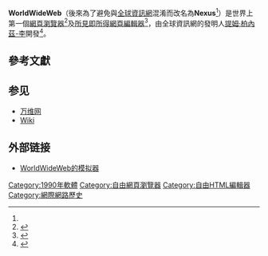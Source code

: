{{About|網頁瀏覽器|一種分佈式超文字系統|万维网}}
{{noteTA
|G1=IT
|1=zh-cn:超文本; zh-tw:超文字;
|2=zh-cn:蒂姆·伯纳斯-李; zh-tw:提姆·柏內茲-李;zh-hk:添·柏納斯-李;zh-hant:蒂姆·伯納斯-李;
|3=zh-cn:蒂莫西; zh-tw:提摩西; zh-hk:添莫菲;zh-hant:蒂莫西;
|4=zh-cn:蒂姆;zh-tw:提姆;zh-hk:添;zh-hant:蒂姆;
|5=zh-cn:伯纳斯; zh-tw:柏內茲;zh-hant:伯納斯;zh-hk:柏納斯;
|6=zh-hant:模擬器;zh-hans:模拟器;
}}
{{Infobox software
| name                   = WorldWideWeb
| logo                   = WorldWideWeb Icon.png
| screenshot             = WorldWideWeb FSF GNU.png
| caption                = WorldWideWeb, c.1993
| developer              = [[提姆·柏內茲-李|提姆·柏內茲-李]]（[[CERN|CERN]]）
| released               = {{start date and age|1990|12|20}}<ref name="faq-www" />
|latest_release_version  =  0.18
|latest_release_date     = {{start date and age|1994|1|14}}
| frequently updated     = yes
| discontinued           = yes
| programming language   = [[Objective-C|Objective-C]]<ref name="faq-www" />
| operating system       = [[NeXTSTEP|NeXTSTEP]]
| language               = 
| genre                  = [[網頁瀏覽器|網頁瀏覽器]]、[[HTML編輯器|網頁編輯器]]
| license                = [[公有領域|公有領域]]
| website                = {{URL| http://www.w3.org/People/Berners-Lee/WorldWideWeb.html}}
}}
'''WorldWideWeb'''（後來為了避免與[[全球資訊網|全球資訊網]]混淆而改名為'''Nexus'''<ref name="faq-www"/>）是世界上第一個[[網頁瀏覽器|網頁瀏覽器]]<ref name="faq-www">{{cite web|title=The WorldWideWeb browser|url=http://www.w3.org/People/Berners-Lee/WorldWideWeb.html|publisher=[[World_Wide_Web_Consortium|World Wide Web Consortium]]|accessdate=2010-07-23|authorlink=Tim Berners-Lee|first=Tim|last=Berners-Lee|archive-date=2008-09-04|archive-url=https://web.archive.org/web/20080904111724/http://www.w3.org/People/Berners-Lee/WorldWideWeb.html|dead-url=no}}</ref>及[[所見即所得|所見即所得]][[HTML編輯器|網頁編輯器]]<ref name="IEEE">{{cite web|last1=Petrie|first1=Charles|title=Interview  Robert Cailliau on the WWW Proposal: "How It Really Happened."|url=http://www.computer.org/portal/web/computingnow/ic-cailliau|publisher=[[Institute_of_Electrical_and_Electronics_Engineers|Institute of Electrical and Electronics Engineers]]|accessdate=2010-08-18|authorlink2=Robert Cailliau|first2=Robert|last2=Cailliau|date=1997-11|archive-url=https://web.archive.org/web/20110106041256/http://www.computer.org/portal/web/computingnow/ic-cailliau|archive-date=2011-01-06|dead-url=yes}}</ref>，由全球資訊網的發明人[[提姆·柏內茲-李|提姆·柏內茲-李]]開發<ref name="faq">{{cite web|title=Frequently asked questions – What were the first WWW browsers?|url=http://www.w3.org/People/Berners-Lee/FAQ.html#browser|publisher=[[World_Wide_Web_Consortium|World Wide Web Consortium]]|accessdate=2010-07-22|last=Berners-Lee|first=Tim|authorlink=Tim Berners-Lee|archive-date=2018-10-03|archive-url=https://web.archive.org/web/20181003222504/http://www.w3.org/People/Berners-Lee/FAQ.html#browser|dead-url=no}}</ref>。

== 參考文獻 ==
{{Reflist}}

== 参见 ==
{{Portal|自由软件}}
*[[万维网|万维网]]
*[[Wiki|Wiki]]

==外部链接==
* [https://worldwideweb.cern.ch/browser WorldWideWeb的模拟器] {{Wayback|url=https://worldwideweb.cern.ch/browser |date=20220516055320 }}

{{Software-stub}}
{{HTML編輯器}}
{{網頁瀏覽器時間線}}
[[Category:1990年軟體|Category:1990年軟體]]
[[Category:自由網頁瀏覽器|Category:自由網頁瀏覽器]]
[[Category:自由HTML編輯器|Category:自由HTML編輯器]]
[[Category:網際網路歷史|Category:網際網路歷史]]